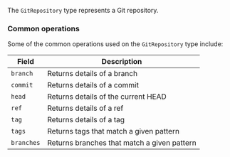The `GitRepository` type represents a Git repository.

### Common operations

Some of the common operations used on the `GitRepository` type include:

| Field | Description |
|-------|-------------|
| `branch` | Returns details of a branch |
| `commit` | Returns details of a commit |
| `head` | Returns details of the current HEAD |
| `ref` | Returns details of a ref |
| `tag` | Returns details of a tag |
| `tags` | Returns tags that match a given pattern |
| `branches` | Returns branches that match a given pattern |
